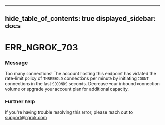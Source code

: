 

---
hide_table_of_contents: true
displayed_sidebar: docs
---


# ERR_NGROK_703

### Message
Too many connections! The account hosting this endpoint has violated the rate-limit policy of `THRESHOLD` connections per minute by initiating `COUNT` connections in the last `SECONDS` seconds. Decrease your inbound connection volume or upgrade your account plan for additional capacity.

<ErrorDetails />



### Further help
If you're having trouble resolving this error, please reach out to [support@ngrok.com](mailto:support@ngrok.com?subject=Help%20with%20ERR_NGROK_703)

